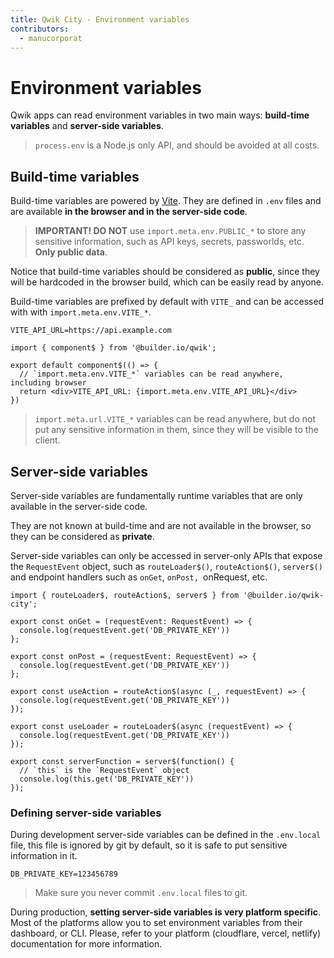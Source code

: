 ```yaml
---
title: Qwik City - Environment variables
contributors:
  - manucorporat
---
```


# Environment variables

Qwik apps can read environment variables in two main ways: **build-time variables** and **server-side variables**.

> `process.env` is a Node.js only API, and should be avoided at all costs.

## Build-time variables

Build-time variables are powered by [Vite](https://vitejs.dev/guide/env-and-mode.html). They are defined in `.env` files and are available **in the browser and in the server-side code**.

> **IMPORTANT! DO NOT** use `import.meta.env.PUBLIC_*` to store any sensitive information, such as API keys, secrets, passworlds, etc. **Only public data**.

Notice that build-time variables should be considered as **public**, since they will be hardcoded in the browser build, which can be easily read by anyone.

Build-time variables are prefixed by default with `VITE_` and can be accessed with with `import.meta.env.VITE_*`.

```tsx title=".env" /VITE_API_URL/#a
VITE_API_URL=https://api.example.com
```

```tsx {4} /VITE_API_URL/#a title="src/routes/index.tsx"
import { component$ } from '@builder.io/qwik';

export default component$(() => {
  // `import.meta.env.VITE_*` variables can be read anywhere, including browser
  return <div>VITE_API_URL: {import.meta.env.VITE_API_URL}</div>
})
```

> `import.meta.url.VITE_*` variables can be read anywhere, but do not put any sensitive information in them, since they will be visible to the client.

## Server-side variables

Server-side variables are fundamentally runtime variables that are only available in the server-side code.

They are not known at build-time and are not available in the browser, so they can be considered as **private**.

Server-side variables can only be accessed in server-only APIs that expose the `RequestEvent` object, such as `routeLoader$()`, `routeAction$()`, `server$()` and endpoint handlers such as `onGet`, `onPost, `onRequest, etc.

```tsx /DB_PRIVATE_KEY/ title="src/routes/index.tsx"
import { routeLoader$, routeAction$, server$ } from '@builder.io/qwik-city';

export const onGet = (requestEvent: RequestEvent) => {
  console.log(requestEvent.get('DB_PRIVATE_KEY'))
};

export const onPost = (requestEvent: RequestEvent) => {
  console.log(requestEvent.get('DB_PRIVATE_KEY'))
};

export const useAction = routeAction$(async (_, requestEvent) => {
  console.log(requestEvent.get('DB_PRIVATE_KEY'))
});

export const useLoader = routeLoader$(async (requestEvent) => {
  console.log(requestEvent.get('DB_PRIVATE_KEY'))
});

export const serverFunction = server$(function() {
  // `this` is the `RequestEvent` object
  console.log(this.get('DB_PRIVATE_KEY'))
});
```

### Defining server-side variables

During development server-side variables can be defined in the `.env.local` file, this file is ignored by git by default, so it is safe to put sensitive information in it.

```env title=".env.local"
DB_PRIVATE_KEY=123456789
```

> Make sure you never commit `.env.local` files to git.

During production, **setting server-side variables is very platform specific**. Most of the platforms allow you to set environment variables from their dashboard, or CLI. Please, refer to your platform (cloudflare, vercel, netlify) documentation for more information.

